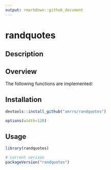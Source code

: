 ```yaml
---
output: rmarkdown::github_document
---
```


# randquotes

## Description

## Overview

The following functions are implemented:

## Installation

```r
devtools::install_github("amrrs/randquotes")
```

```r
options(width=120)
```

## Usage

```r
library(randquotes)

# current verison
packageVersion("randquotes")

```

